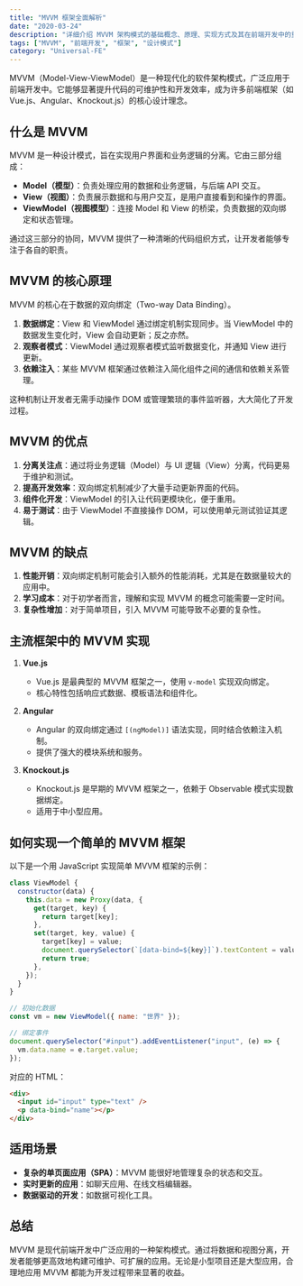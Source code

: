 ```yaml
---
title: "MVVM 框架全面解析"
date: "2020-03-24"
description: "详细介绍 MVVM 架构模式的基础概念、原理、实现方式及其在前端开发中的重要性。"
tags: ["MVVM", "前端开发", "框架", "设计模式"]
category: "Universal-FE"
---
```


MVVM（Model-View-ViewModel）是一种现代化的软件架构模式，广泛应用于前端开发中。它能够显著提升代码的可维护性和开发效率，成为许多前端框架（如 Vue.js、Angular、Knockout.js）的核心设计理念。

## 什么是 MVVM

MVVM 是一种设计模式，旨在实现用户界面和业务逻辑的分离。它由三部分组成：

- **Model（模型）**：负责处理应用的数据和业务逻辑，与后端 API 交互。
- **View（视图）**：负责展示数据和与用户交互，是用户直接看到和操作的界面。
- **ViewModel（视图模型）**：连接 Model 和 View 的桥梁，负责数据的双向绑定和状态管理。

通过这三部分的协同，MVVM 提供了一种清晰的代码组织方式，让开发者能够专注于各自的职责。

## MVVM 的核心原理

MVVM 的核心在于数据的双向绑定（Two-way Data Binding）。

1. **数据绑定**：View 和 ViewModel 通过绑定机制实现同步。当 ViewModel 中的数据发生变化时，View 会自动更新；反之亦然。
2. **观察者模式**：ViewModel 通过观察者模式监听数据变化，并通知 View 进行更新。
3. **依赖注入**：某些 MVVM 框架通过依赖注入简化组件之间的通信和依赖关系管理。

这种机制让开发者无需手动操作 DOM 或管理繁琐的事件监听器，大大简化了开发过程。

## MVVM 的优点

1. **分离关注点**：通过将业务逻辑（Model）与 UI 逻辑（View）分离，代码更易于维护和测试。
2. **提高开发效率**：双向绑定机制减少了大量手动更新界面的代码。
3. **组件化开发**：ViewModel 的引入让代码更模块化，便于重用。
4. **易于测试**：由于 ViewModel 不直接操作 DOM，可以使用单元测试验证其逻辑。

## MVVM 的缺点

1. **性能开销**：双向绑定机制可能会引入额外的性能消耗，尤其是在数据量较大的应用中。
2. **学习成本**：对于初学者而言，理解和实现 MVVM 的概念可能需要一定时间。
3. **复杂性增加**：对于简单项目，引入 MVVM 可能导致不必要的复杂性。

## 主流框架中的 MVVM 实现

1. **Vue.js**
   - Vue.js 是最典型的 MVVM 框架之一，使用 `v-model` 实现双向绑定。
   - 核心特性包括响应式数据、模板语法和组件化。

2. **Angular**
   - Angular 的双向绑定通过 `[(ngModel)]` 语法实现，同时结合依赖注入机制。
   - 提供了强大的模块系统和服务。

3. **Knockout.js**
   - Knockout.js 是早期的 MVVM 框架之一，依赖于 Observable 模式实现数据绑定。
   - 适用于中小型应用。

## 如何实现一个简单的 MVVM 框架

以下是一个用 JavaScript 实现简单 MVVM 框架的示例：

```javascript
class ViewModel {
  constructor(data) {
    this.data = new Proxy(data, {
      get(target, key) {
        return target[key];
      },
      set(target, key, value) {
        target[key] = value;
        document.querySelector(`[data-bind=${key}]`).textContent = value;
        return true;
      },
    });
  }
}

// 初始化数据
const vm = new ViewModel({ name: "世界" });

// 绑定事件
document.querySelector("#input").addEventListener("input", (e) => {
  vm.data.name = e.target.value;
});
```

对应的 HTML：

```html
<div>
  <input id="input" type="text" />
  <p data-bind="name"></p>
</div>
```

## 适用场景

- **复杂的单页面应用（SPA）**：MVVM 能很好地管理复杂的状态和交互。
- **实时更新的应用**：如聊天应用、在线文档编辑器。
- **数据驱动的开发**：如数据可视化工具。

## 总结

MVVM 是现代前端开发中广泛应用的一种架构模式。通过将数据和视图分离，开发者能够更高效地构建可维护、可扩展的应用。无论是小型项目还是大型应用，合理地应用 MVVM 都能为开发过程带来显著的收益。
